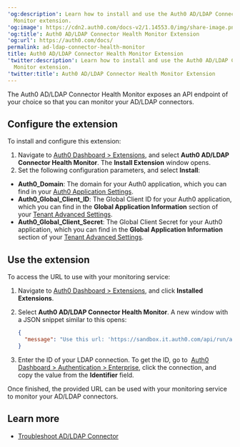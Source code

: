 ---
'og:description': Learn how to install and use the Auth0 AD/LDAP Connector Health
  Monitor extension.
'og:image': https://cdn2.auth0.com/docs-v2/1.14553.0/img/share-image.png
'og:title': Auth0 AD/LDAP Connector Health Monitor Extension
'og:url': https://auth0.com/docs/
permalink: ad-ldap-connector-health-monitor
title: Auth0 AD/LDAP Connector Health Monitor Extension
'twitter:description': Learn how to install and use the Auth0 AD/LDAP Connector Health
  Monitor extension.
'twitter:title': Auth0 AD/LDAP Connector Health Monitor Extension
---
The Auth0 AD/LDAP Connector Health Monitor exposes an API endpoint of your choice so that you can monitor your AD/LDAP connectors.

## Configure the extension

To install and configure this extension:

1. Navigate to [Auth0 Dashboard > Extensions](https://manage.auth0.com/#/extensions), and select **Auth0 AD/LDAP Connector Health Monitor**. The **Install Extension** window opens.
2. Set the following configuration parameters, and select **Install**:

* **Auth0_Domain**: The domain for your Auth0 application, which you can find in your [Auth0 Application Settings](https://manage.auth0.com/#/applications/{yourClientId}/settings).
* **Auth0_Global_Client_ID**: The Global <Tooltip tip="Client ID: Identification value given to your registered resource from Auth0." cta="View Glossary" href="/docs/glossary?term=Client+ID">Client ID</Tooltip> for your Auth0 application, which you can find in the **Global Application Information** section of your [Tenant Advanced Settings](https://manage.auth0.com/#/tenant/advanced).
* **Auth0_Global_Client_Secret**: The Global <Tooltip tip="Client Secret: Secret used by a client (application) to authenticate with the Authorization Server; it should be known to only the client and the Authorization Server and must be sufficiently random to not be guessable." cta="View Glossary" href="/docs/glossary?term=Client+Secret">Client Secret</Tooltip> for your Auth0 application, which you can find in the **Global Application Information** section of your [Tenant Advanced Settings](https://manage.auth0.com/#/tenant/advanced).

## Use the extension

To access the URL to use with your monitoring service:

1. Navigate to [Auth0 Dashboard > Extensions](https://manage.auth0.com/#/extensions), and click **Installed Extensions**.
2. Select **Auth0 AD/LDAP Connector Health Monitor**. A new window with a JSON snippet similar to this opens:

   ```json lines
   {
     "message": "Use this url: 'https://sandbox.it.auth0.com/api/run/auth0user/auth0-ldap-conector-health-monitor?connection={MY-LDAP-CONNECTOR}' for monitoring your AD/LDAP connector."
   }
   ```


   

   
3. Enter the ID of your LDAP connection. To get the ID, go to  [Auth0 Dashboard > Authentication > Enterprise](https://manage.auth0.com/#/connections/enterprise), click the connection, and copy the value from the **Identifier** field.

Once finished, the provided URL can be used with your monitoring service to monitor your AD/LDAP connectors.

## Learn more

* [Troubleshoot AD/LDAP Connector](/docs/troubleshoot/integration-extensibility-issues/troubleshoot-ad-ldap-connector)